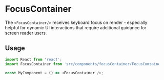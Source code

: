 # FocusContainer

The `<FocusContainer/>` receives keyboard focus on render - especially helpful for dynamic UI
interactions that require additional guidance for screen reader users.

## Usage

```js
import React from 'react';
import FocusContainer from 'src/components/focusContainer/FocusContainer';

const MyComponent = () => <FocusContainer />;
```
